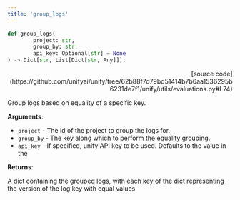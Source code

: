 ```yaml
---
title: 'group_logs'
---
```


```python
def group_logs(
        project: str,
        group_by: str,
        api_key: Optional[str] = None
) -> Dict[str, List[Dict[str, Any]]]:
```

<p align="right">[source code](https://github.com/unifyai/unify/tree/62b88f7d79bd51414b7b6aa1536295b6231de7f1/unify/utils/evaluations.py#L74)</p>

Group logs based on equality of a specific key.

**Arguments**:

- `project` - The id of the project to group the logs for.
- `group_by` - The key along which to perform the equality grouping.
- `api_key` - If specified, unify API key to be used. Defaults to the value in the



**Returns**:

A dict containing the grouped logs, with each key of the dict representing the
version of the log key with equal values.
